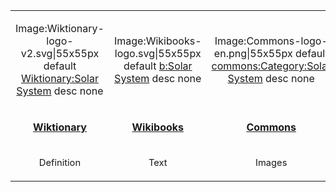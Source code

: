 {| style="width:100%;border:solid 0px #FFFFFF;background-color:transparent;align:center;padding:0px;padding-top:1em;" cellspacing="0px;"
|-
| style="width:33%;align:center;" |
<div align="center"><imagemap> 
Image:Wiktionary-logo-v2.svg|55x55px 
default [[Wiktionary:Solar_System|Wiktionary:Solar System]]
desc none 
</imagemap></div>
| style="width:33%;align:center;" |
<div align="center"><imagemap> 
Image:Wikibooks-logo.svg|55x55px 
default [[b:Solar_System|b:Solar System]]
desc none 
</imagemap></div>
| style="width:33%;align:center;" |
<div align="center"><imagemap> 
Image:Commons-logo-en.png|55x55px 
default [[commons:Category:Solar_System|commons:Category:Solar System]]
desc none 
</imagemap></div>
|-
! style="text-align:center;width:33%"|'''[[Wiktionary:Solar_System|Wiktionary]]'''
! style="text-align:center;width:33%"|'''[[b:Solar_System|Wikibooks]]'''
! style="text-align:center;"|'''[[commons:Category:Solar_system|Commons]]'''
|-
| style="text-align:center;width:33%"|<span style="font-size: 92%;">Definition</span>
| style="text-align:center;width:33%"|<span style="font-size: 92%;">Text</span>
| style="text-align:center;"|<span style="font-size: 92%;">Images</span>
|}